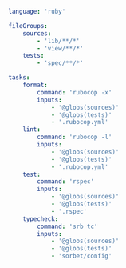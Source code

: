 ```yaml title="<project>/moon.yml"
language: 'ruby'

fileGroups:
	sources:
		- 'lib/**/*'
		- 'view/**/*'
	tests:
		- 'spec/**/*'

tasks:
	format:
		command: 'rubocop -x'
		inputs:
			- '@globs(sources)'
			- '@globs(tests)'
			- '.rubocop.yml'
	lint:
		command: 'rubocop -l'
		inputs:
			- '@globs(sources)'
			- '@globs(tests)'
			- '.rubocop.yml'
	test:
		command: 'rspec'
		inputs:
			- '@globs(sources)'
			- '@globs(tests)'
			- '.rspec'
	typecheck:
		command: 'srb tc'
		inputs:
			- '@globs(sources)'
			- '@globs(tests)'
			- 'sorbet/config'
```
